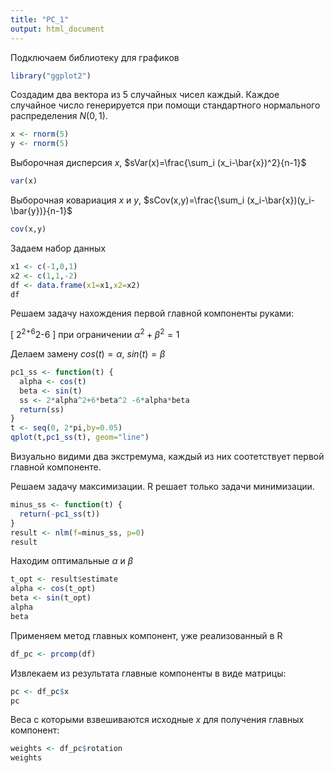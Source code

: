 ```yaml
---
title: "PC_1"
output: html_document
---
```


Подключаем библиотеку для графиков
```r
library("ggplot2")
```


Создадим два вектора из 5 случайных чисел каждый. Каждое случайное число генерируется при помощи стандартного нормального распределения $N(0,1)$.

```r
x <- rnorm(5)
y <- rnorm(5)
```

Выборочная дисперсия $x$, $sVar(x)=\frac{\sum_i (x_i-\bar{x})^2}{n-1}$
```r
var(x)
```

Выборочная ковариация $x$ и $y$, $sCov(x,y)=\frac{\sum_i (x_i-\bar{x})(y_i-\bar{y})}{n-1}$
```r
cov(x,y)
```

Задаем набор данных 
```r
x1 <- c(-1,0,1)
x2 <- c(1,1,-2)
df <- data.frame(x1=x1,x2=x2)
df
```

Решаем задачу нахождения первой главной компоненты руками:

\[
2\alpha^2+6\beta^2-6\alpha\beta  \to \max
\]
при ограничении $\alpha^2+\beta^2=1$

Делаем замену $cos(t)=\alpha$, $sin(t)=\beta$

```r
pc1_ss <- function(t) {
  alpha <- cos(t)
  beta <- sin(t)  
  ss <- 2*alpha^2+6*beta^2 -6*alpha*beta
  return(ss)
}
t <- seq(0, 2*pi,by=0.05)
qplot(t,pc1_ss(t), geom="line")
```

Визуально видими два экстремума, каждый из них соотетствует первой главной компоненте.

Решаем задачу максимизации. R решает только задачи минимизации.
```r
minus_ss <- function(t) {
  return(-pc1_ss(t))
}
result <- nlm(f=minus_ss, p=0)
result
```

Находим оптимальные $\alpha$ и $\beta$

```r
t_opt <- result$estimate
alpha <- cos(t_opt)
beta <- sin(t_opt)
alpha
beta

```



Применяем метод главных компонент, уже реализованный в R
```r
df_pc <- prcomp(df)
```

Извлекаем из результата главные компоненты в виде матрицы:
```r
pc <- df_pc$x
pc
```

Веса с которыми взвешиваются исходные $x$ для получения главных компонент:
```r
weights <- df_pc$rotation
weights
```

